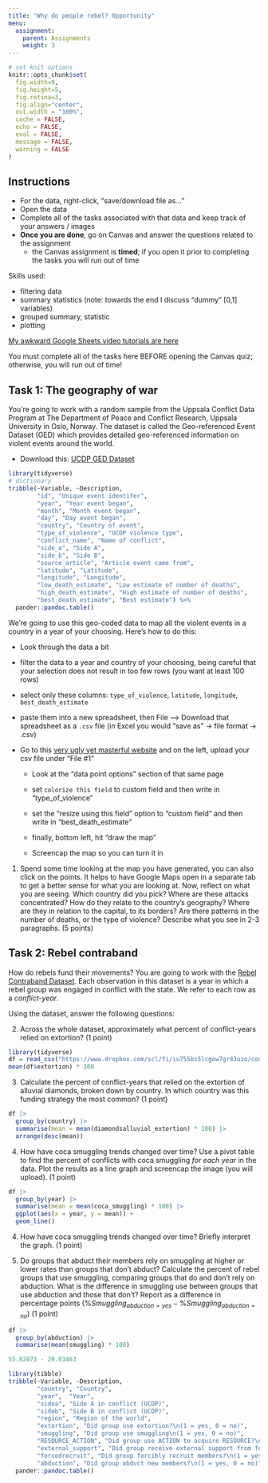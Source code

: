 ```yaml
---
title: "Why do people rebel? Opportunity"
menu:
  assignment:
    parent: Assignments
    weight: 3
---
```





```r
# set knit options
knitr::opts_chunk$set(
  fig.width=9, 
  fig.height=5, 
  fig.retina=3,
  fig.align="center",
  out.width = "100%",
  cache = FALSE,
  echo = FALSE,
  eval = FALSE,
  message = FALSE, 
  warning = FALSE
)

```

## Instructions



- For the data, right-click, "save/download file as..."
- Open the data
- Complete all of the tasks associated with that data and keep track of your answers / images
- **Once you are done**, go on Canvas and answer the questions related to the assignment
    - the Canvas assignment is **timed**; if you open it prior to completing the tasks you will run out of time





Skills used: 

- filtering data
- summary statistics (note: towards the end I discuss "dummy" [0,1] variables)
- grouped summary, statistic
- plotting


[My awkward Google Sheets video tutorials are here](https://www.dropbox.com/sh/rsj9qm67se619pm/AAD1wPt84O8yaIfSPcwN9edua?dl=0)



::: {.callout-warning}
You must complete all of the tasks here BEFORE opening the Canvas quiz; otherwise, you will run out of time!
:::



## Task 1: The geography of war


You're going to work with a random sample from the Uppsala Conflict Data Program at The Department of Peace and Conflict Research, Uppsala University in Oslo, Norway. The dataset is called the Geo-referenced Event Dataset (GED) which provides detailed geo-referenced information on violent events around the world. 

- Download this: <i class="fas fa-download"></i> [UCDP GED Dataset](https://www.dropbox.com/s/6tthe5o22lgglkp/ucdp-ged-small.csv?dl=1)


```r
library(tidyverse)
# dictionary
tribble(~Variable, ~Description, 
        "id", "Unique event identifer",
        "year", "Year event began",
        "month", "Month event began",
        "day", "Day event began",
        "country", "Country of event",
        "type_of_violence", "UCDP violence type",
        "conflict_name", "Name of conflict",
        "side_a", "Side A",
        "side_b", "Side B",
        "source_article", "Article event came from",
        "latitude", "Latitude",
        "longitude", "Longitude",
        "low_death_estimate", "Low estimate of number of deaths",
        "high_death_estimate", "High estimate of number of deaths",
        "best_death_estimate", "Best estimate") %>% 
  pander::pandoc.table()

```



We're going to use this geo-coded data to map all the violent events in a country in a year of your choosing. Here's how to do this:


- Look through the data a bit

- filter the data to a year and country of your choosing, being careful that your selection does not result in too few rows (you want at least 100 rows)

- select only these columns: `type_of_violence`,	`latitude`,	`longitude`,	`best_death_estimate`

- paste them into a new spreadsheet, then File --> Download that spreadsheet as a `.csv` file (in Excel you would "save as" -> file format -> .csv)

- Go to this [very ugly yet masterful website](https://www.gpsvisualizer.com/map_input?form=data) and on the left, upload your csv file under "File #1"

    - Look at the "data point options" section of that same page
    
    - set `colorize this field` to custom field and then write in "type_of_violence"
    
    - set the "resize using this field" option to "custom field" and then write in "best_death_estimate"
    
    - finally, bottom left, hit "draw the map"
    
    - Screencap the map so you can turn it in


1. Spend some time looking at the map you have generated, you can also click on the points. It helps to have Google Maps open in a separate tab to get a better sense for what you are looking at. Now, reflect on what you are seeing. Which country did you pick? Where are these attacks concentrated? How do they relate to the country's geography? Where are they in relation to the capital, to its borders? Are there patterns in the number of deaths, or the type of violence? Describe what you see in 2-3 paragraphs. (5 points)


## Task 2: Rebel contraband


How do rebels fund their movements? You are going to work with the [Rebel Contraband Dataset](https://www.dropbox.com/scl/fi/iu755ks5lcgow7gr43uzo/contraband.csv?rlkey=f3z2gn0ub9oqkfuilcsbf64jj&dl=1). Each observation in this dataset is a year in which a rebel group was engaged in conflict with the state. We refer to each row as a *conflict-year*. 


Using the dataset, answer the following questions:


2. Across the whole dataset, approximately what percent of conflict-years relied on extortion? (1 point)


```r
library(tidyverse)
df = read_csv("https://www.dropbox.com/scl/fi/iu755ks5lcgow7gr43uzo/contraband.csv?rlkey=f3z2gn0ub9oqkfuilcsbf64jj&dl=1")
mean(df$extortion) * 100
```


3. Calculate the percent of conflict-years that relied on the extortion of alluvial diamonds, broken down by country. In which country was this funding strategy the most common? (1 point)


```r
df |> 
  group_by(country) |> 
  summarise(mean = mean(diamondsalluvial_extortion) * 100) |> 
  arrange(desc(mean))
```



4. How have coca smuggling trends changed over time? Use a pivot table to find the percent of conflicts with coca smuggling *for each year* in the data. Plot the results as a line graph and screencap the image (you will upload). (1 point)


```r
df |> 
  group_by(year) |> 
  summarise(mean = mean(coca_smuggling) * 100) |> 
  ggplot(aes(x = year, y = mean)) + 
  geom_line()
```


4. How have coca smuggling trends changed over time? Briefly interpret the graph. (1 point)



5. Do groups that abduct their members rely on smuggling at higher or lower rates than groups that don't abduct? Calculate the percent of rebel groups that use smuggling, comparing groups that do and don't rely on abduction. What is the difference in smuggling use between groups that use abduction and those that don't? Report as a difference in percentage points ($\%Smuggling_{abduction=yes} - \%Smuggling_{abduction=no}$) (1 point)

```r
df |> 
  group_by(abduction) |> 
  summarise(mean(smuggling) * 100)

55.82873 - 29.03463
```





```r
library(tibble)
tribble(~Variable, ~Description, 
        "country", "Country",
        "year",  "Year",
        "sidea", "Side A in conflict (UCDP)",
        "sideb", "Side B in conflict (UCDP)",
        "region", "Region of the world",
        "extortion", "Did group use extortion?\n(1 = yes, 0 = no)",
        "smuggling", "Did group use smuggling\n(1 = yes, 0 = no)", 
        "RESOURCE_ACTION", "Did group use ACTION to acquire RESOURCE?\n(1 = yes, 0 = no)",
        "external_support", "Did group receive external support from foreign government?\n(1 = yes, 0 = no)",
        "forcedrecruit", "Did group forcibly recruit members?\n(1 = yes, 0 = no)",
        "abduction", "Did group abduct new members?\n(1 = yes, 0 = no)") %>% 
  pander::pandoc.table()
```
